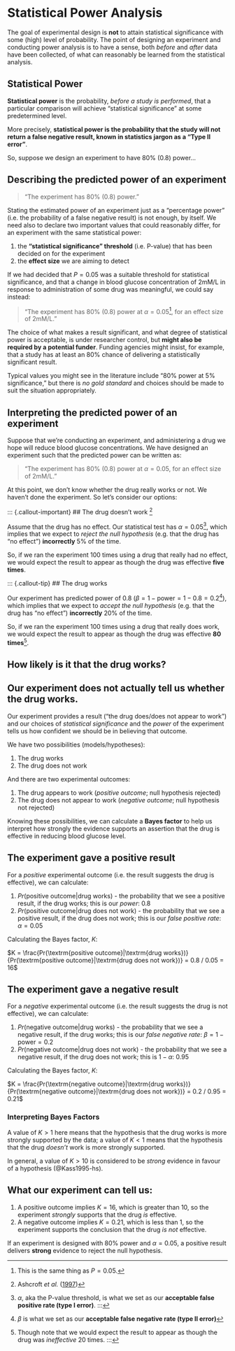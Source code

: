 # Statistical Power Analysis {#sec-power-considerations}

The goal of experimental design is **not** to attain statistical significance with some (high) level of probability. The point of designing an experiment and conducting power analysis is to have a sense, both _before_ and _after_ data have been collected, of what can reasonably be learned from the statistical analysis.

::: {.callout-note}
## Statistical Power

**Statistical power** is the probability, _before a study is performed_, that a particular comparison will achieve "statistical significance" at some predetermined level.

More precisely, **statistical power is the probability that the study will not return a false negative result, known in statistics jargon as a "Type II error"**.
:::

So, suppose we design an experiment to have 80% (0.8) power… 

## Describing the predicted power of an experiment

> "The experiment has 80% (0.8) power."

Stating the estimated power of an experiment just as a "percentage power" (i.e. the probability of a false negative result) is not enough, by itself. We need also to declare two important values that could reasonably differ, for an experiment with the same statistical power:

1. the **"statistical significance" threshold** (i.e. P-value) that has been decided on for the experiment
2. the **effect size** we are aiming to detect

If we had decided that $P=0.05$ was a suitable threshold for statistical significance, and that a change in blood glucose concentration of 2mM/L in response to administration of some drug was meaningful, we could say instead: 

> "The experiment has 80% (0.8) power at $\alpha = 0.05$[^1], for an effect size of 2mM/L."

[^1]: This is the same thing as $P = 0.05$.

::: {.callout-note}
The choice of what makes a result significant, and what degree of statistical power is acceptable, is under researcher control, but **might also be required by a potential funder**. Funding agencies might insist, for example, that a study has at least an 80% chance of delivering a statistically significant result.

Typical values you might see in the literature include "80% power at 5% significance," but there is _no gold standard_ and choices should be made to suit the situation appropriately. 
:::

## Interpreting the predicted power of an experiment

Suppose that we're conducting an experiment, and administering a drug we hope will reduce blood glucose concentrations. We have designed an experiment such that the predicted power can be written as:

> "The experiment has 80% (0.8) power at $\alpha = 0.05$, for an effect size of 2mM/L."

At this point, we don't know whether the drug really works or not. We haven't done the experiment. So let's consider our options:

::: {.callout-important}
## The drug doesn't work [^2]

[^2]: Ashcroft _et al._ ([1997](https://youtu.be/g7T0ad3jdRw?si=_K6UBd1AMomupu2h))

Assume that the drug has no effect. Our statistical test has $\alpha = 0.05$[^3], which implies that we expect to _reject the null hypothesis_ (e.g. that the drug has "no effect") **incorrectly** 5% of the time.

So, if we ran the experiment 100 times using a drug that really had no effect, we would expect the result to appear as though the drug was effective **five times**.

[^3]: $\alpha$, aka the P-value threshold, is what we set as our **acceptable false positive rate (type I error)**.
:::

::: {.callout-tip}
## The drug works

Our experiment has predicted power of 0.8 ($\beta = 1 - \textrm{power} = 1 - 0.8 = 0.2$[^4]), which implies that we expect to _accept the null hypothesis_ (e.g. that the drug has "no effect") **incorrectly** 20% of the time.

[^4]: $\beta$ is what we set as our **acceptable false negative rate (type II error)**

So, if we ran the experiment 100 times using a drug that really does work, we would expect the result to appear as though the drug was effective **80 times**[^5].

[^5]: Though note that we would expect the result to appear as though the drug was _ineffective_ 20 times.
:::

## How likely is it that the drug works?

::: {.callout-warning}
## Our experiment does not actually tell us whether the drug works.
:::

Our experiment provides a result ("the drug does/does not appear to work") and our choices of _statistical significance_ and the _power_ of the experiment tells us how confident we should be in believing that outcome. 

We have two possibilities (models/hypotheses):

1. The drug works
2. The drug does not work

And there are two experimental outcomes:

1. The drug appears to work (_positive outcome_; null hypothesis rejected)
2. The drug does not appear to work (_negative outcome_; null hypothesis not rejected)

Knowing these possibilities, we can calculate a **Bayes factor** to help us interpret how strongly the evidence supports an assertion that the drug is effective in reducing blood glucose level.

::: {.callout-tip}
## The experiment gave a positive result

For a _positive_ experimental outcome (i.e. the result suggests the drug is effective), we can calculate:

1. $Pr(\textrm{positive outcome}|\textrm{drug works})$ - the probability that we see a positive result, if the drug works; this is our _power_: 0.8
2. $Pr(\textrm{positive outcome}|\textrm{drug does not work})$ - the probability that we see a positive result, if the drug does not work;  this is our _false positive rate_: $\alpha = 0.05$

Calculating the Bayes factor, $K$:

$K = \frac{Pr(\textrm{positive outcome}|\textrm{drug works})}{Pr(\textrm{positive outcome}|\textrm{drug does not work})} = 0.8 / 0.05 = 16$
:::

::: {.callout-important}
## The experiment gave a negative result

For a _negative_ experimental outcome (i.e. the result suggests the drug is not effective), we can calculate:

1. $Pr(\textrm{negative outcome}|\textrm{drug works})$ - the probability that we see a negative result, if the drug works; this is our _false negative rate_: $\beta = 1 - \textrm{power} = 0.2$
2. $Pr(\textrm{negative outcome}|\textrm{drug does not work})$ - the probability that we see a negative result, if the drug does not work; this is $1 - \alpha$: 0.95

Calculating the Bayes factor, $K$:

$K = \frac{Pr(\textrm{negative outcome}|\textrm{drug works})}{Pr(\textrm{negative outcome}|\textrm{drug does not work})} = 0.2 / 0.95 = 0.21$
:::

### Interpreting Bayes Factors

A value of $K > 1$ here means that the hypothesis that the drug works is more strongly supported by the data; a value of $K < 1$ means that the hypothesis that the drug _doesn't_ work is more strongly supported.

In general, a value of $K > 10$ is considered to be _strong_ evidence in favour of a hypothesis (@Kass1995-hs).

::: {.callout-tip}
## What our experiment can tell us:

1. A positive outcome implies $K = 16$, which is greater than 10, so the experiment _strongly_ supports that the drug _is_ effective.
2. A negative outcome implies $K = 0.21$, which is less than 1, so the experiment supports the conclusion that the drug _is not_ effective.
:::

::: {.callout-note}
If an experiment is designed with 80% power and $\alpha = 0.05$, a positive result delivers **strong** evidence to reject the null hypothesis.
:::